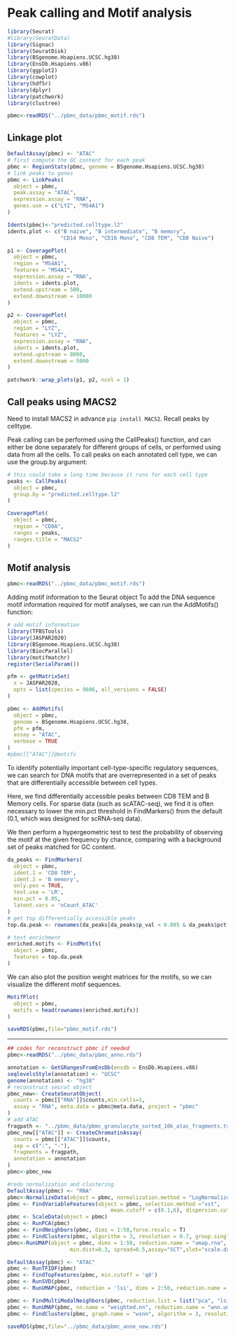 # Peak calling and Motif analysis

```r
library(Seurat)
#library(SeuratData)
library(Signac)
library(SeuratDisk)
library(BSgenome.Hsapiens.UCSC.hg38) 
library(EnsDb.Hsapiens.v86)
library(ggplot2)
library(cowplot)
library(hdf5r)
library(dplyr)
library(patchwork)
library(clustree)
```

```r
pbmc<-readRDS("../pbmc_data/pbmc_motif.rds")
```

## Linkage plot

```r
DefaultAssay(pbmc) <- "ATAC"
# first compute the GC content for each peak
pbmc <- RegionStats(pbmc, genome = BSgenome.Hsapiens.UCSC.hg38)
# link peaks to genes
pbmc <- LinkPeaks(
  object = pbmc,
  peak.assay = "ATAC",
  expression.assay = "RNA",
  genes.use = c("LYZ", "MS4A1")
)

```

```r
Idents(pbmc)<-"predicted.celltype.l2"
idents.plot <- c("B naive", "B intermediate", "B memory",
                 "CD14 Mono", "CD16 Mono", "CD8 TEM", "CD8 Naive")

p1 <- CoveragePlot(
  object = pbmc,
  region = "MS4A1",
  features = "MS4A1",
  expression.assay = "RNA",
  idents = idents.plot,
  extend.upstream = 500,
  extend.downstream = 10000
)

p2 <- CoveragePlot(
  object = pbmc,
  region = "LYZ",
  features = "LYZ",
  expression.assay = "RNA",
  idents = idents.plot,
  extend.upstream = 8000,
  extend.downstream = 5000
)

patchwork::wrap_plots(p1, p2, ncol = 1)

```

## Call peaks using MACS2
Need to install MACS2 in advance `pip install MACS2`. Recall peaks by celltype.

Peak calling can be performed using the CallPeaks() function, and can either be done separately for different groups of cells, or performed using data from all the cells. To call peaks on each annotated cell type, we can use the group.by argument:

```r
# this could take a long time because it runs for each cell type
peaks <- CallPeaks(
  object = pbmc,
  group.by = "predicted.celltype.l2"
)

```

```r
CoveragePlot(
  object = pbmc,
  region = "CD8A",
  ranges = peaks,
  ranges.title = "MACS2"
)

```



## Motif analysis

```r
pbmc<-readRDS("../pbmc_data/pbmc_motif.rds")
```

Adding motif information to the Seurat object
To add the DNA sequence motif information required for motif analyses, we can run the AddMotifs() function:

```r
# add motif information
library(TFBSTools)
library(JASPAR2020)
library(BSgenome.Hsapiens.UCSC.hg38)
library(BiocParallel)
library(motifmatchr)
register(SerialParam())

pfm <- getMatrixSet(
  x = JASPAR2020,
  opts = list(species = 9606, all_versions = FALSE)
)

pbmc <- AddMotifs(
  object = pbmc,
  genome = BSgenome.Hsapiens.UCSC.hg38,
  pfm = pfm,
  assay = "ATAC",
  verbose = TRUE
)
#pbmc[["ATAC"]]@motifs
```


To identify potentially important cell-type-specific regulatory sequences, we can search for DNA motifs that are overrepresented in a set of peaks that are differentially accessible between cell types.

Here, we find differentially accessible peaks between CD8 TEM and B Memory cells. For sparse data (such as scATAC-seq), we find it is often necessary to lower the min.pct threshold in FindMarkers() from the default (0.1, which was designed for scRNA-seq data).

We then perform a hypergeometric test to test the probability of observing the motif at the given frequency by chance, comparing with a background set of peaks matched for GC content.


```r
da_peaks <- FindMarkers(
  object = pbmc,
  ident.1 = 'CD8 TEM',
  ident.2 = 'B memory',
  only.pos = TRUE,
  test.use = 'LR',
  min.pct = 0.05,
  latent.vars = 'nCount_ATAC'
)
# get top differentially accessible peaks
top.da.peak <- rownames(da_peaks[da_peaks$p_val < 0.005 & da_peaks$pct.1 > 0.2, ])

# test enrichment
enriched.motifs <- FindMotifs(
  object = pbmc,
  features = top.da.peak
)
```

We can also plot the position weight matrices for the motifs, so we can visualize the different motif sequences.
```r
MotifPlot(
  object = pbmc,
  motifs = head(rownames(enriched.motifs))
)
```

```r
saveRDS(pbmc,file="pbmc_motif.rds")
```

***

```r
## codes for reconstruct pbmc if needed
pbmc<-readRDS("../pbmc_data/pbmc_anno.rds")

annotation <- GetGRangesFromEnsDb(ensdb = EnsDb.Hsapiens.v86)
seqlevelsStyle(annotation) <- "UCSC"
genome(annotation) <- "hg38"
# reconstruct seurat object
pbmc_new<- CreateSeuratObject(
  counts = pbmc[["RNA"]]$counts,min.cells=1,
  assay = "RNA", meta.data = pbmc@meta.data, project = "pbmc"
)
# add ATAC
fragpath <- "../pbmc_data/pbmc_granulocyte_sorted_10k_atac_fragments.tsv.gz"
pbmc_new[["ATAC"]] <- CreateChromatinAssay(
  counts = pbmc[["ATAC"]]$counts,
  sep = c(":", "-"),
  fragments = fragpath,
  annotation = annotation
)
pbmc<-pbmc_new

#redo normalization and clustering
DefaultAssay(pbmc) <- "RNA"
pbmc<-NormalizeData(object = pbmc, normalization.method = "LogNormalize", scale.factor = 1000000)
pbmc <- FindVariableFeatures(object = pbmc, selection.method ="vst", 
                                 mean.cutoff = c(0.1,6), dispersion.cutoff = c(0.5,Inf),verbose=TRUE)
pbmc <- ScaleData(object = pbmc)
pbmc <- RunPCA(pbmc) 
pbmc <- FindNeighbors(pbmc, dims = 1:50,force.recalc = T)
pbmc <- FindClusters(pbmc, algorithm = 3, resolution = 0.7, group.singletons=T)
pbmc<-RunUMAP(object = pbmc, dims = 1:50, reduction.name = "umap.rna", reduction.key = 'rnaUMAP_',
                    min.dist=0.3, spread=0.5,assay="SCT",slot="scale.data")

DefaultAssay(pbmc) <- "ATAC"
pbmc <- RunTFIDF(pbmc)
pbmc <- FindTopFeatures(pbmc, min.cutoff = 'q0')
pbmc <- RunSVD(pbmc)
pbmc <- RunUMAP(pbmc, reduction = 'lsi', dims = 2:50, reduction.name = "umap.atac", reduction.key = "atacUMAP_")

pbmc <- FindMultiModalNeighbors(pbmc, reduction.list = list("pca", "lsi"), dims.list = list(1:50, 2:50))
pbmc <- RunUMAP(pbmc, nn.name = "weighted.nn", reduction.name = "wnn.umap", reduction.key = "wnnUMAP_",min.dist=0.3, spread=0.5)
pbmc <- FindClusters(pbmc, graph.name = "wsnn", algorithm = 3, resolution = 0.6, group.singletons=T,verbose = FALSE)

saveRDS(pbmc,file="../pbmc_data/pbmc_anno_new.rds")
```


